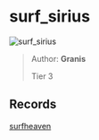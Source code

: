 
# surf_sirius

![surf_sirius](https://raw.githubusercontent.com/Sayt123/SurfMapPics/Maps-and-bonuses/csgo/surf_sirius.jpg)

> Author: **Granis**
>
> Tier 3

## Records

[surfheaven](https://surfheaven.eu/map/surf_sirius)
